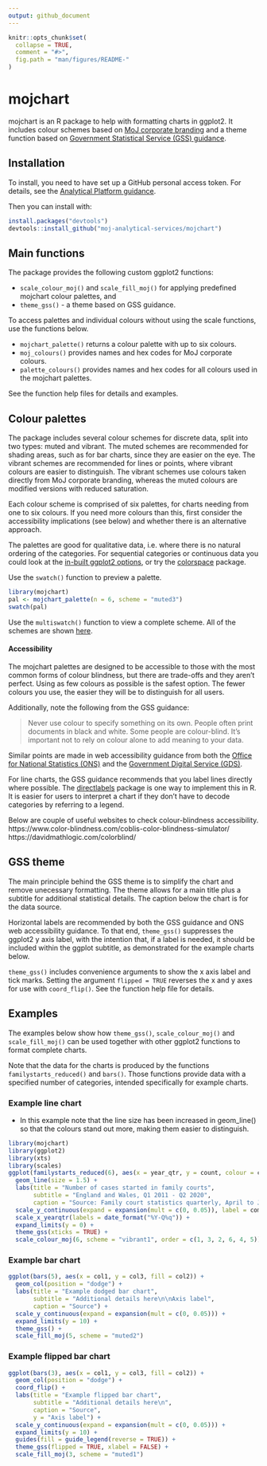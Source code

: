 ```yaml
---
output: github_document
---
```


<!-- README.md is generated from README.Rmd. Please edit that file -->

```r
knitr::opts_chunk$set(
  collapse = TRUE,
  comment = "#>",
  fig.path = "man/figures/README-"
)
```

# mojchart

<!-- badges: start -->
<!-- badges: end -->

mojchart is an R package to help with formatting charts in ggplot2. It includes colour schemes based on [MoJ corporate branding](https://intranet.justice.gov.uk/guidance/communications/branding-templates/) and a theme function based on [Government Statistical Service (GSS) guidance](https://gss.civilservice.gov.uk/policy-store/introduction-to-data-visualisation/). 

## Installation

To install, you need to have set up a GitHub personal access token. For details, see the [Analytical Platform guidance](https://user-guidance.services.alpha.mojanalytics.xyz/github.html#private-r-packages-on-github-pat-authentication).

Then you can install with:

``` r
install.packages("devtools")
devtools::install_github("moj-analytical-services/mojchart")
```


## Main functions

The package provides the following custom ggplot2 functions:\

* `scale_colour_moj()` and `scale_fill_moj()` for applying predefined mojchart colour palettes, and\
* `theme_gss()` - a theme based on GSS guidance.\

To access palettes and individual colours without using the scale functions, use the functions below.\

* `mojchart_palette()` returns a colour palette with up to six colours.\
* `moj_colours()` provides names and hex codes for MoJ corporate colours.\
* `palette_colours()` provides names and hex codes for all colours used in the mojchart palettes.\

See the function help files for details and examples.

## Colour palettes

The package includes several colour schemes for discrete data, split into two types: muted and vibrant. The muted schemes are recommended for shading areas, such as for bar charts, since they are easier on the eye. The vibrant schemes are recommended for lines or points, where vibrant colours are easier to distinguish. The vibrant schemes use colours taken directly from MoJ corporate branding, whereas the muted colours are modified versions with reduced saturation.

Each colour scheme is comprised of six palettes, for charts needing from one to six colours. If you need more colours than this, first consider the accessibility implications (see below) and whether there is an alternative approach. 

The palettes are good for qualitative data, i.e. where there is no natural ordering of the categories. For sequential categories or continuous data you could look at the [in-built ggplot2 options](https://ggplot2-book.org/scale-colour.html), or try the [colorspace](https://cran.r-project.org/web/packages/colorspace/vignettes/colorspace.html) package.

Use the `swatch()` function to preview a palette.


```r
library(mojchart)
pal <- mojchart_palette(n = 6, scheme = "muted3")
swatch(pal)
```


Use the `multiswatch()` function to view a complete scheme. All of the schemes are shown [here](man/additional-documentation/schemes.md).


#### Accessibility

The mojchart palettes are designed to be accessible to those with the most common forms of colour blindness, but there are trade-offs and they aren't perfect. Using as few colours as possible is the safest option. The fewer colours you use, the easier they will be to distinguish for all users.

Additionally, note the following from the GSS guidance:

> Never use colour to specify something on its own. People often print documents in black and white. Some people are colour-blind. It’s important not to rely on colour alone to add meaning to your data.


Similar points are made in web accessibility guidance from both the [Office for National Statistics (ONS)](https://style.ons.gov.uk/writing-for-the-web/web-accessibility/accessible-charts/) and the [Government Digital Service (GDS)](https://www.gov.uk/service-manual/helping-people-to-use-your-service/understanding-wcag).

For line charts, the GSS guidance recommends that you label lines directly where possible. The [directlabels](http://directlabels.r-forge.r-project.org/) package is one way to implement this in R. It is easier for users to interpret a chart if they don't have to decode categories by referring to a legend. 


Below are couple of useful websites to check colour-blindness accessibility.\
https://www.color-blindness.com/coblis-color-blindness-simulator/ \
https://davidmathlogic.com/colorblind/


## GSS theme

The main principle behind the GSS theme is to simplify the chart and remove unecessary formatting. The theme allows for a main title plus a subtitle for additional statistical details. The caption below the chart is for the data source.

Horizontal labels are recommended by both the GSS guidance and ONS web accessibility guidance. To that end, `theme_gss()` suppresses the ggplot2 y axis label, with the intention that, if a label is needed, it should be included within the ggplot subtitle, as demonstrated for the example charts below.

`theme_gss()` includes convenience arguments to show the x axis label and tick marks. Setting the argument `flipped = TRUE` reverses the x and y axes for use with `coord_flip()`. See the function help file for details.

## Examples

The examples below show how `theme_gss()`, `scale_colour_moj()` and `scale_fill_moj()` can be used together with other ggplot2 functions to format complete charts.

Note that the data for the charts is produced by the functions `familystarts_reduced()` and `bars()`. Those functions provide data with a specified number of categories, intended specifically for example charts.

### Example line chart

* In this example note that the line size has been increased in geom_line() so that the colours stand out more, making them easier to distinguish.

```r
library(mojchart)
library(ggplot2)
library(xts)
library(scales)
ggplot(familystarts_reduced(6), aes(x = year_qtr, y = count, colour = case_type)) +
  geom_line(size = 1.5) +
  labs(title = "Number of cases started in family courts",
       subtitle = "England and Wales, Q1 2011 - Q2 2020",
       caption = "Source: Family court statistics quarterly, April to June 2020 (table 1)") +
  scale_y_continuous(expand = expansion(mult = c(0, 0.05)), label = comma) +
  scale_x_yearqtr(labels = date_format("%Y-Q%q")) +
  expand_limits(y = 0) +
  theme_gss(xticks = TRUE) +
  scale_colour_moj(6, scheme = "vibrant1", order = c(1, 3, 2, 6, 4, 5))
```

### Example bar chart

```r
ggplot(bars(5), aes(x = col1, y = col3, fill = col2)) +
  geom_col(position = "dodge") +
  labs(title = "Example dodged bar chart",
       subtitle = "Additional details here\n\nAxis label",
       caption = "Source") +
  scale_y_continuous(expand = expansion(mult = c(0, 0.05))) +
  expand_limits(y = 10) +
  theme_gss() +
  scale_fill_moj(5, scheme = "muted2")
```

### Example flipped bar chart

```r
ggplot(bars(3), aes(x = col1, y = col3, fill = col2)) +
  geom_col(position = "dodge") +
  coord_flip() +
  labs(title = "Example flipped bar chart",
       subtitle = "Additional details here\n",
       caption = "Source",
       y = "Axis label") +
  scale_y_continuous(expand = expansion(mult = c(0, 0.05))) +
  expand_limits(y = 10) +
  guides(fill = guide_legend(reverse = TRUE)) +
  theme_gss(flipped = TRUE, xlabel = FALSE) +
  scale_fill_moj(3, scheme = "muted1")
```
